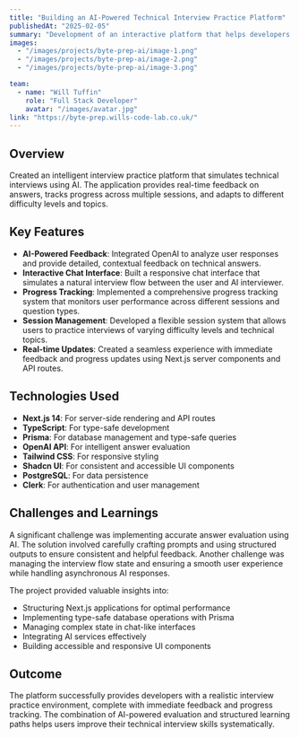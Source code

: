 ```yaml
---
title: "Building an AI-Powered Technical Interview Practice Platform"
publishedAt: "2025-02-05"
summary: "Development of an interactive platform that helps developers practice technical interviews with AI-powered feedback and progress tracking."
images:
  - "/images/projects/byte-prep-ai/image-1.png"
  - "/images/projects/byte-prep-ai/image-2.png"
  - "/images/projects/byte-prep-ai/image-3.png"

team:
  - name: "Will Tuffin"
    role: "Full Stack Developer"
    avatar: "/images/avatar.jpg"
link: "https://byte-prep.wills-code-lab.co.uk/"
---
```


## Overview

Created an intelligent interview practice platform that simulates technical interviews using AI. The application provides real-time feedback on answers, tracks progress across multiple sessions, and adapts to different difficulty levels and topics.

## Key Features

- **AI-Powered Feedback**: Integrated OpenAI to analyze user responses and provide detailed, contextual feedback on technical answers.
- **Interactive Chat Interface**: Built a responsive chat interface that simulates a natural interview flow between the user and AI interviewer.
- **Progress Tracking**: Implemented a comprehensive progress tracking system that monitors user performance across different sessions and question types.
- **Session Management**: Developed a flexible session system that allows users to practice interviews of varying difficulty levels and technical topics.
- **Real-time Updates**: Created a seamless experience with immediate feedback and progress updates using Next.js server components and API routes.

## Technologies Used

- **Next.js 14**: For server-side rendering and API routes
- **TypeScript**: For type-safe development
- **Prisma**: For database management and type-safe queries
- **OpenAI API**: For intelligent answer evaluation
- **Tailwind CSS**: For responsive styling
- **Shadcn UI**: For consistent and accessible UI components
- **PostgreSQL**: For data persistence
- **Clerk**: For authentication and user management

## Challenges and Learnings

A significant challenge was implementing accurate answer evaluation using AI. The solution involved carefully crafting prompts and using structured outputs to ensure consistent and helpful feedback. Another challenge was managing the interview flow state and ensuring a smooth user experience while handling asynchronous AI responses.

The project provided valuable insights into:

- Structuring Next.js applications for optimal performance
- Implementing type-safe database operations with Prisma
- Managing complex state in chat-like interfaces
- Integrating AI services effectively
- Building accessible and responsive UI components

## Outcome

The platform successfully provides developers with a realistic interview practice environment, complete with immediate feedback and progress tracking. The combination of AI-powered evaluation and structured learning paths helps users improve their technical interview skills systematically.
